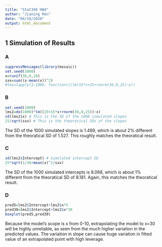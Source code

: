 ```yaml
---
title: "Stat346 HW4"
author: "Jianing Ren"
date: "04/10/2020"
output: html_document
---
```

## 1 Simulation of Results

### A

```r
suppressMessages(library(mosaic))
set.seed(1000)
x=runif(36,0,10)
sxx=sum((x-mean(x))^2)
#lms=lapply(1:1000, function(i)lm(15*x+25+rnorm(36,0,25)~x))
```

### B
```r
set.seed(1000)
lms2=do(1000)*lm((25+15*x+rnorm(36,0,25))~x)
sd(lms2$x) # This is the SD of the 1000 simulated slopes
25/sqrt(sxx) # This is the theoratical SDs of the slopes
```

The SD of the 1000 simulated slopes is 1.489, which is about 2% different from the theoratical SD of 1.527. This roughly matches the theoratical result. 

### C
```r
sd(lms2$Intercept) # Simulated intercept SD
25*sqrt(1/36+mean(x)^2/sxx)
```

The SD of the 1000 simulated intercepts is 8.068, which is about 1% different from the theoratical SD of 8.181. Again, this matches the theoratical result. 

### D
```r
pred5=lms2$Intercept+lms2$x*5
pred30=lms2$Intercept+lms2$x*30
boxplot(pred5,pred30)
```

Because the model's scope is x from 0-10, extrapolating the model to x=30 will be highly unreliable, as seen from the much higher variation in the predicted values. The variation in slope can cause huge variation in fitted value of an extrapolated point with high leverage. 